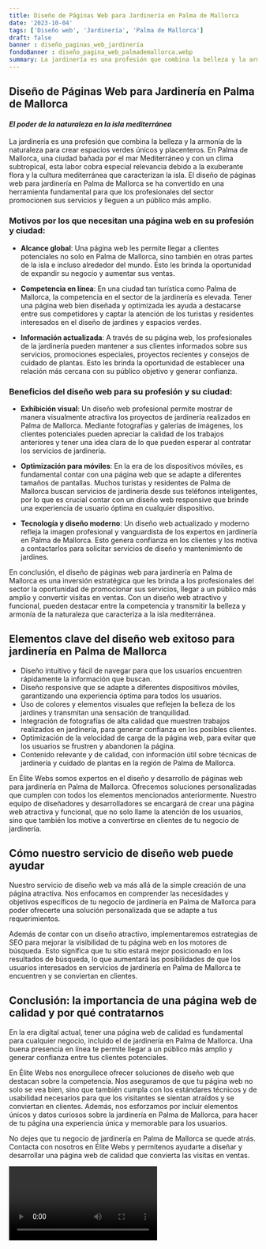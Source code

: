 ```yaml
---
title: Diseño de Páginas Web para Jardinería en Palma de Mallorca
date: '2023-10-04'
tags: ['Diseño web', 'Jardinería', 'Palma de Mallorca']
draft: false
banner : diseño_paginas_web_jardinería
fondoBanner : diseño_pagina_web_palmademallorca.webp
summary: La jardinería es una profesión que combina la belleza y la armonía de la naturaleza para crear espacios verdes únicos y placenteros. En Palma de Mallorca, una ciudad bañada por el mar Mediterráneo y con un clima subtropical, esta labor cobra especial relevancia debido a la exuberante flora y la cultura mediterránea que caracterizan la isla. El diseño de páginas web para jardinería en Palma de Mallorca se ha convertido en una herramienta fundamental para que los profesionales del sector promocionen sus servicios y lleguen a un público más amplio.
---
```


## Diseño de Páginas Web para Jardinería en Palma de Mallorca

#### *El poder de la naturaleza en la isla mediterránea*

La jardinería es una profesión que combina la belleza y la armonía de la naturaleza para crear espacios verdes únicos y placenteros. En Palma de Mallorca, una ciudad bañada por el mar Mediterráneo y con un clima subtropical, esta labor cobra especial relevancia debido a la exuberante flora y la cultura mediterránea que caracterizan la isla. El diseño de páginas web para jardinería en Palma de Mallorca se ha convertido en una herramienta fundamental para que los profesionales del sector promocionen sus servicios y lleguen a un público más amplio.

### Motivos por los que necesitan una página web en su profesión y ciudad:

- **Alcance global**: Una página web les permite llegar a clientes potenciales no solo en Palma de Mallorca, sino también en otras partes de la isla e incluso alrededor del mundo. Esto les brinda la oportunidad de expandir su negocio y aumentar sus ventas.

- **Competencia en línea**: En una ciudad tan turística como Palma de Mallorca, la competencia en el sector de la jardinería es elevada. Tener una página web bien diseñada y optimizada les ayuda a destacarse entre sus competidores y captar la atención de los turistas y residentes interesados en el diseño de jardines y espacios verdes.

- **Información actualizada**: A través de su página web, los profesionales de la jardinería pueden mantener a sus clientes informados sobre sus servicios, promociones especiales, proyectos recientes y consejos de cuidado de plantas. Esto les brinda la oportunidad de establecer una relación más cercana con su público objetivo y generar confianza.

### Beneficios del diseño web para su profesión y su ciudad:

- **Exhibición visual**: Un diseño web profesional permite mostrar de manera visualmente atractiva los proyectos de jardinería realizados en Palma de Mallorca. Mediante fotografías y galerías de imágenes, los clientes potenciales pueden apreciar la calidad de los trabajos anteriores y tener una idea clara de lo que pueden esperar al contratar los servicios de jardinería.

- **Optimización para móviles**: En la era de los dispositivos móviles, es fundamental contar con una página web que se adapte a diferentes tamaños de pantallas. Muchos turistas y residentes de Palma de Mallorca buscan servicios de jardinería desde sus teléfonos inteligentes, por lo que es crucial contar con un diseño web responsive que brinde una experiencia de usuario óptima en cualquier dispositivo.

- **Tecnología y diseño moderno**: Un diseño web actualizado y moderno refleja la imagen profesional y vanguardista de los expertos en jardinería en Palma de Mallorca. Esto genera confianza en los clientes y los motiva a contactarlos para solicitar servicios de diseño y mantenimiento de jardines.

En conclusión, el diseño de páginas web para jardinería en Palma de Mallorca es una inversión estratégica que les brinda a los profesionales del sector la oportunidad de promocionar sus servicios, llegar a un público más amplio y convertir visitas en ventas. Con un diseño web atractivo y funcional, pueden destacar entre la competencia y transmitir la belleza y armonía de la naturaleza que caracteriza a la isla mediterránea.

<GifSeo />

<Cta />

## Elementos clave del diseño web exitoso para jardinería en Palma de Mallorca

- Diseño intuitivo y fácil de navegar para que los usuarios encuentren rápidamente la información que buscan.
- Diseño responsive que se adapte a diferentes dispositivos móviles, garantizando una experiencia óptima para todos los usuarios.
- Uso de colores y elementos visuales que reflejen la belleza de los jardines y transmitan una sensación de tranquilidad.
- Integración de fotografías de alta calidad que muestren trabajos realizados en jardinería, para generar confianza en los posibles clientes.
- Optimización de la velocidad de carga de la página web, para evitar que los usuarios se frustren y abandonen la página.
- Contenido relevante y de calidad, con información útil sobre técnicas de jardinería y cuidado de plantas en la región de Palma de Mallorca.

En Élite Webs somos expertos en el diseño y desarrollo de páginas web para jardinería en Palma de Mallorca. Ofrecemos soluciones personalizadas que cumplen con todos los elementos mencionados anteriormente. Nuestro equipo de diseñadores y desarrolladores se encargará de crear una página web atractiva y funcional, que no solo llame la atención de los usuarios, sino que también los motive a convertirse en clientes de tu negocio de jardinería.

## Cómo nuestro servicio de diseño web puede ayudar

Nuestro servicio de diseño web va más allá de la simple creación de una página atractiva. Nos enfocamos en comprender las necesidades y objetivos específicos de tu negocio de jardinería en Palma de Mallorca para poder ofrecerte una solución personalizada que se adapte a tus requerimientos.

Además de contar con un diseño atractivo, implementaremos estrategias de SEO para mejorar la visibilidad de tu página web en los motores de búsqueda. Esto significa que tu sitio estará mejor posicionado en los resultados de búsqueda, lo que aumentará las posibilidades de que los usuarios interesados en servicios de jardinería en Palma de Mallorca te encuentren y se conviertan en clientes.

## Conclusión: la importancia de una página web de calidad y por qué contratarnos

En la era digital actual, tener una página web de calidad es fundamental para cualquier negocio, incluido el de jardinería en Palma de Mallorca. Una buena presencia en línea te permite llegar a un público más amplio y generar confianza entre tus clientes potenciales.

En Élite Webs nos enorgullece ofrecer soluciones de diseño web que destacan sobre la competencia. Nos aseguramos de que tu página web no solo se vea bien, sino que también cumpla con los estándares técnicos y de usabilidad necesarios para que los visitantes se sientan atraídos y se conviertan en clientes. Además, nos esforzamos por incluir elementos únicos y datos curiosos sobre la jardinería en Palma de Mallorca, para hacer de tu página una experiencia única y memorable para los usuarios.

No dejes que tu negocio de jardinería en Palma de Mallorca se quede atrás. Contacta con nosotros en Élite Webs y permítenos ayudarte a diseñar y desarrollar una página web de calidad que convierta las visitas en ventas.

<Video />

<CtaBot job='Jardinería' city='Palma de Mallorca'/>

<Gmaps query='Palma de Mallorca+españa+maps' />